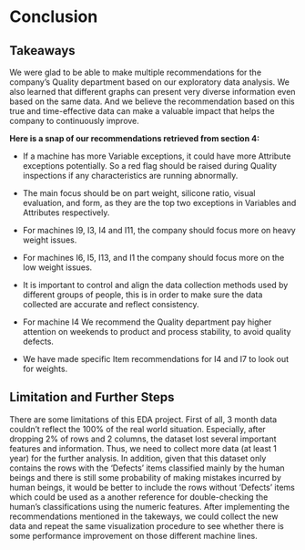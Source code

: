 # Conclusion

## Takeaways

We were glad to be able to make multiple recommendations for the company’s Quality department based on our exploratory data analysis. We also learned that different graphs can present very diverse information even based on the same data. And we believe the recommendation based on this true and time-effective data can make a valuable impact that helps the company to continuously improve.

**Here is a snap of our recommendations retrieved from section 4:**

- If a machine has more Variable exceptions, it could have more Attribute exceptions potentially. So a red flag should be raised during Quality inspections if any characteristics are running abnormally. 

- The main focus should be on part weight, silicone ratio, visual evaluation, and form, as they are the top two exceptions in Variables and Attributes respectively.

- For machines I9, I3, I4 and I11, the company should focus more on heavy weight issues.

- For machines I6, I5, I13, and I1 the company should focus more on the low weight issues.

- It is important to control and align the data collection methods used by different groups of people, this is in order to make sure the data collected are accurate and reflect consistency.

- For machine I4 We recommend the Quality department pay higher attention on weekends to product and process stability, to avoid quality defects.

- We have made specific Item recommendations for I4 and I7 to look out for weights.



## Limitation and Further Steps

There are some limitations of this EDA project. First of all, 3 month data couldn't reflect the 100% of the real world situation. Especially, after dropping 2% of rows and 2 columns, the dataset lost several important features and information. Thus, we need to collect more data (at least 1 year) for the further analysis. In addition, given that this dataset only contains the rows with the 'Defects' items classified mainly by the human beings and there is still some probability of making mistakes incurred by human beings, it would be better to include the rows without 'Defects' items which could be used as a another reference for double-checking the human's classifications using the numeric features. After implementing the recommendations mentioned in the takeways, we could collect the new data and repeat the same visualization procedure to see whether there is some performance improvement on those different machine lines.






